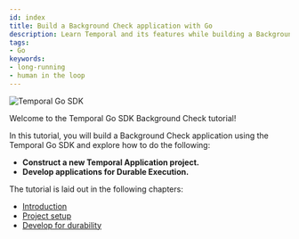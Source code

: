 ```yaml
---
id: index
title: Build a Background Check application with Go
description: Learn Temporal and its features while building a Background Check application
tags:
- Go
keywords:
- long-running
- human in the loop
---
```


<img className="banner" src="/img/sdk_banners/banner_go.png" alt="Temporal Go SDK" />

Welcome to the Temporal Go SDK Background Check tutorial!

In this tutorial, you will build a Background Check application using the Temporal Go SDK and explore how to do the following:

- **Construct a new Temporal Application project.**
- **Develop applications for Durable Execution.**

The tutorial is laid out in the following chapters:

- [Introduction](/tutorials/go/background-check/introduction)
- [Project setup](/tutorials/go/background-check/project-setup)
- [Develop for durability](/tutorials/go/background-check/durable-execution)
